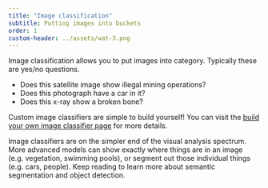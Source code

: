 ```yaml
---
title: "Image classification"
subtitle: Putting images into buckets
order: 1
custom-header: ../assets/wat-3.png
---
```


Image classification allows you to put images into category. Typically these are yes/no questions.

* Does this satellite image show illegal mining operations?
* Does this photograph have a car in it?
* Does this x-ray show a broken bone?

Custom image classifiers are simple to build yourself! You can visit the [build your own image classifier page](../diy/image-classification.qmd) for more details.

Image classifiers are on the simpler end of the visual analysis spectrum. More advanced models can show exactly where things are in an image (e.g. vegetation, swimming pools), or segment out those individual things (e.g. cars, people). Keep reading to learn more about semantic segmentation and object detection.